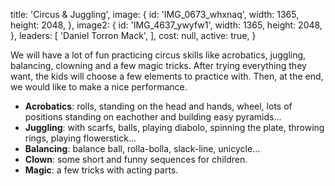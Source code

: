 
  title: 'Circus & Juggling',
  image: {
    id: 'IMG_0673_whxnaq',
    width: 1365,
    height: 2048,
  },
  image2: {
    id: 'IMG_4637_ywyfw1',
    width: 1365,
    height: 2048,
  },
  leaders: [
    'Daniel Torron Mack',
  ],
  cost: null,
  active: true,
}

We will have a lot of fun practicing circus skills like acrobatics, juggling, balancing, clowning and a few magic tricks. After trying everything they want, the kids will choose a few elements to practice with. Then, at the end, we would like to make a nice performance.

- **Acrobatics**: rolls, standing on the head and hands, wheel, lots of positions standing on eachother and building easy pyramids...
- **Juggling**: with scarfs, balls, playing diabolo, spinning the plate, throwing rings, playing flowerstick...
- **Balancing**: balance ball, rolla-bolla, slack-line, unicycle...
- **Clown**: some short and funny sequences for children.
- **Magic**: a few tricks with acting parts.

